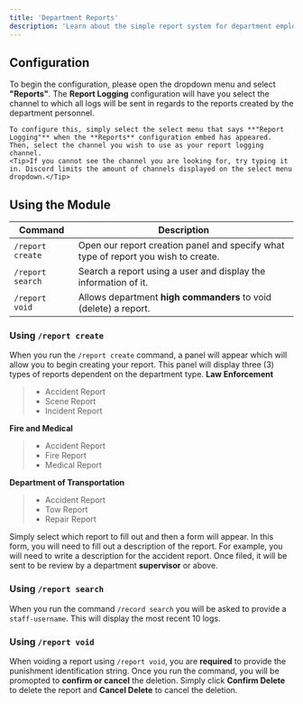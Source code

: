 ```yaml
---
title: 'Department Reports'
description: 'Learn about the simple report system for department employee use with Crab.'
---
```

##  Configuration
To begin the configuration, please open the dropdown menu and select **"Reports"**.
<Tabs>
  <Tab title="Configure Report Logging">
    The **Report Logging** configuration will have you select the channel to which all logs will be sent in regards to the reports created by the department personnel.

    To configure this, simply select the select menu that says **"Report Logging"** when the **Reports** configuration embed has appeared. Then, select the channel you wish to use as your report logging channel.
    <Tip>If you cannot see the channel you are looking for, try typing it in. Discord limits the amount of channels displayed on the select menu dropdown.</Tip>
  </Tab>
</Tabs>

##  Using the Module

| Command        | Description                                                                    |                   
| -------------- | --------------------------------------------------------------------------     |
| `/report create` | Open our report creation panel and specify what type of report you wish to create. |
| `/report search`| Search a report using a user and display the information of it.   |
| `/report void`  | Allows department **high commanders** to void (delete) a report.  |

### Using `/report create`
When you run the `/report create` command, a panel will appear which will allow you to begin creating your report. This panel will display three (3) types of reports dependent on the department type.
**Law Enforcement**
> - Accident Report
> - Scene Report
> - Incident Report

**Fire and Medical**
> - Accident Report
> - Fire Report
> - Medical Report

**Department of Transportation**
> - Accident Report
> - Tow Report
> - Repair Report

Simply select which report to fill out and then a form will appear. In this form, you will need to fill out a description of the report. For example, you will need to write a description for the accident report. Once filed, it will be sent to be review by a department **supervisor** or above.

### Using `/report search`
When you run the command `/record search` you will be asked to provide a `staff-username`. This will display the most recent 10 logs.

### Using `/report void`
When voiding a report using `/report void`, you are **required** to provide the punishment identification string. Once you run the command, you will be promopted to **confirm or cancel** the deletion. Simply click **Confirm Delete** to delete the report and **Cancel Delete** to cancel the deletion. 

